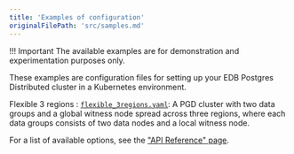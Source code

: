 ```yaml
---
title: 'Examples of configuration'
originalFilePath: 'src/samples.md'
---
```


!!! Important
    The available examples are for demonstration and
    experimentation purposes only.

These examples are configuration files for setting up
your EDB Postgres Distributed cluster in a Kubernetes environment.

Flexible 3 regions
: [`flexible_3regions.yaml`](../samples/flexible_3regions.yaml):
  A PGD cluster with two data groups and a global witness node spread across three
  regions, where each data groups consists of two data nodes and a local witness
  node.

For a list of available options, see the ["API Reference" page](pg4k-pgd.v1beta1.md).
